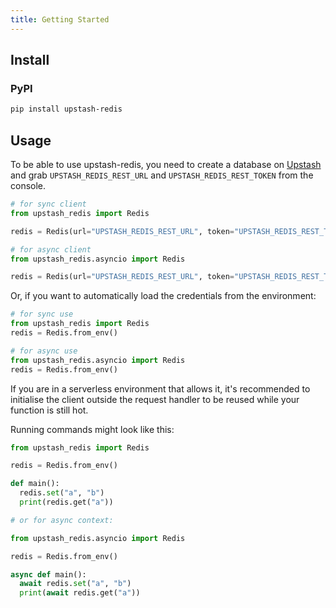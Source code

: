 ```yaml
---
title: Getting Started
---
```


## Install

### PyPI
```bash
pip install upstash-redis
```

## Usage
To be able to use upstash-redis, you need to create a database on [Upstash](https://console.upstash.com/)
and grab `UPSTASH_REDIS_REST_URL` and `UPSTASH_REDIS_REST_TOKEN` from the console.

```python
# for sync client
from upstash_redis import Redis

redis = Redis(url="UPSTASH_REDIS_REST_URL", token="UPSTASH_REDIS_REST_TOKEN")

# for async client
from upstash_redis.asyncio import Redis

redis = Redis(url="UPSTASH_REDIS_REST_URL", token="UPSTASH_REDIS_REST_TOKEN")
```

Or, if you want to automatically load the credentials from the environment:

```python
# for sync use
from upstash_redis import Redis
redis = Redis.from_env()

# for async use
from upstash_redis.asyncio import Redis
redis = Redis.from_env()
```

If you are in a serverless environment that allows it, it's recommended to initialise the client outside the request handler
to be reused while your function is still hot.

Running commands might look like this:

```python
from upstash_redis import Redis

redis = Redis.from_env()

def main():
  redis.set("a", "b")
  print(redis.get("a"))

# or for async context:

from upstash_redis.asyncio import Redis

redis = Redis.from_env()

async def main():  
  await redis.set("a", "b")
  print(await redis.get("a"))
```